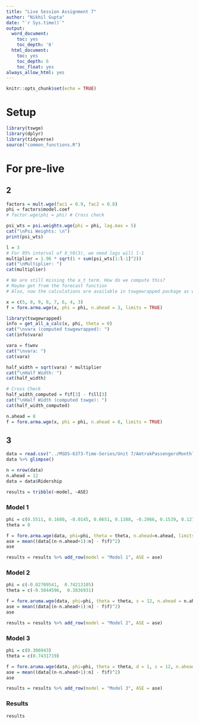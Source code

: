 ```yaml
---
title: "Live Session Assignment 7"
author: "Nikhil Gupta"
date: "`r Sys.time()`"
output:
  word_document:
    toc: yes
    toc_depth: '6'
  html_document:
    toc: yes
    toc_depth: 6
    toc_float: yes
always_allow_html: yes
---
```



```r
knitr::opts_chunk$set(echo = TRUE)
```

# Setup

```r
library(tswge)
library(dplyr)
library(tidyverse)
source("common_functions.R")
```


# For pre-live

## 2

```r
factors = mult.wge(fac1 = 0.9, fac2 = 0.8)
phi = factors$model.coef
# factor.wge(phi = phi) # Cross check

psi_wts = psi.weights.wge(phi = phi, lag.max = 5)
cat("\nPsi Weights: \n")
print(psi_wts)
```


```r
l = 3
# For 95% interval of X_t0(3), we need lags will l-1
multiplier = 1.96 * sqrt(1 + sum(psi_wts[1:l-1]^2))
cat("\nMultiplier: ")
cat(multiplier)

# We are still missing the a_t term. How do we compute this?
# Maybe get from the forecast function 
# Also, now the calculations are available in tswgewrapped package as well

x = c(5, 8, 9, 8, 7, 6, 4, 3)
f = fore.arma.wge(x, phi = phi, n.ahead = 3, limits = TRUE)

library(tswgewrapped)
info = get_all_a_calc(x, phi, theta = 0)
cat("\nvara (computed tswgewrapped): ")
cat(info$vara)

vara = f$wnv
cat("\nvara: ")
cat(vara)

half_width = sqrt(vara) * multiplier
cat("\nHalf Width: ")
cat(half_width)

# Cross Check
half_width_computed = f$f[3] - f$ll[3]
cat("\nHalf Width (computed tswge): ")
cat(half_width_computed)
```

```r
n.ahead = 8
f = fore.arma.wge(x, phi = phi, n.ahead = 8, limits = TRUE)
```

## 3


```r
data = read.csv("../MSDS-6373-Time-Series/Unit 7/AmtrakPassengersMonthly.csv")
data %>% glimpse()
```

```r
n = nrow(data)
n.ahead = 12
data = data$Ridership
```

```r
results = tribble(~model, ~ASE)
```

### Model 1
```r
phi = c(0.5511, 0.1680, -0.0145, 0.0651, 0.1388, -0.2966, 0.1539, 0.1270, -0.1815, 0.0364, 0.1456, 0.6287, -0.3832, -0.0199, -0.1679) 
theta = 0

f = fore.arma.wge(data, phi=phi, theta = theta, n.ahead=n.ahead, limits=FALSE, lastn = TRUE)
ase = mean((data[(n-n.ahead+1):n] - f$f)^2)
ase

results = results %>% add_row(model = "Model 1", ASE = ase)
```

### Model 2
```r
phi = c(-0.02709541,  0.74213105)
theta = c(-0.5844596,  0.3836931)

f = fore.aruma.wge(data, phi=phi, theta = theta, s = 12, n.ahead = n.ahead, limits=FALSE, lastn = TRUE)
ase = mean((data[(n-n.ahead+1):n] - f$f)^2)
ase

results = results %>% add_row(model = "Model 2", ASE = ase)

```

### Model 3

```r
phi = c(0.306943)
theta = c(0.7431719)

f = fore.aruma.wge(data, phi=phi, theta = theta, d = 1, s = 12, n.ahead = n.ahead, limits=FALSE, lastn = TRUE)
ase = mean((data[(n-n.ahead+1):n] - f$f)^2)
ase

results = results %>% add_row(model = "Model 3", ASE = ase)

```

### Results
```r
results
```


```r


```